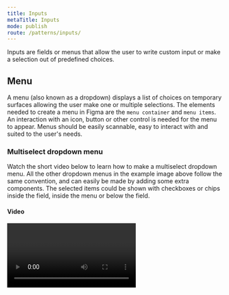 ```yaml
---
title: Inputs
metaTitle: Inputs
mode: publish
route: /patterns/inputs/
---
```


Inputs are fields or menus that allow the user to write custom input or make a selection out of predefined choices.

## Menu

A menu (also known as a dropdown) displays a list of choices on temporary surfaces allowing the user make one or multiple selections. The elements needed to create a menu in Figma are the `menu container` and `menu items`. An interaction with an icon, button or other control is needed for the menu to appear. Menus should be easily scannable, easy to interact with and suited to the user's needs.

<FigmaImage
  url="https://www.figma.com/file/luNobpDIWTuQ9rhyovGLBI/Desktop?node-id=624%3A0"
  alt="Figma design for dropdown menu"
/>

### Multiselect dropdown menu

Watch the short video below to learn how to make a multiselect dropdown menu. All the other dropdown menus in the example image above follow the same convention, and can easily be made by adding some extra components. The selected items could be shown with checkboxes or chips inside the field, inside the menu or below the field.

#### Video

<Video autoPlay loop controls type="video/mp4" url="video/dropdown_usage.mp4" />

### Contextual menu

Contextual menus appear next to where a user right clicks. The menu displays a set of actions related to the object that has been selected, based on the application's current state.

<FigmaImage
  url="https://www.figma.com/file/luNobpDIWTuQ9rhyovGLBI/Desktop?node-id=726%3A9557"
  alt="Figma design for contextual menu"
/>
